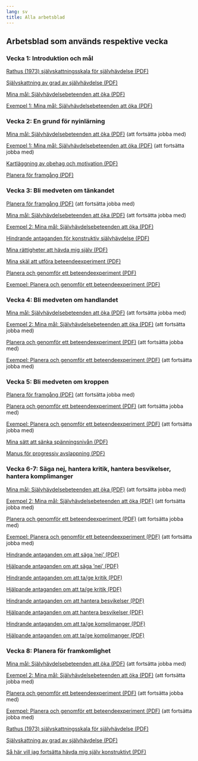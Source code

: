 ```yaml
---
lang: sv
title: Alla arbetsblad
---
```


## Arbetsblad som används respektive vecka

### Vecka 1: Introduktion och mål

[Rathus (1973) självskattningsskala för självhävdelse (PDF)](forms/100respekt-Rathus-svenska.pdf){.bi-filetype-pdf}

[Självskattning av grad av självhävdelse (PDF)](forms/100respekt-skattning-situation-relation.pdf){.bi-filetype-pdf}

[Mina mål: Självhävdelsebeteenden att öka (PDF)](forms/100respekt-SMARTa-mal.pdf){.bi-filetype-pdf}

[Exempel 1: Mina mål: Självhävdelsebeteenden att öka (PDF)](forms/100respekt-exempel-1-SMARTa-mal.pdf){.bi-filetype-pdf}

### Vecka 2: En grund för nyinlärning

[Mina mål: Självhävdelsebeteenden att öka (PDF)](forms/100respekt-SMARTa-mal.pdf){.bi-filetype-pdf} (att fortsätta jobba med)

[Exempel 1: Mina mål: Självhävdelsebeteenden att öka (PDF)](forms/100respekt-exempel-1-SMARTa-mal.pdf){.bi-filetype-pdf} (att fortsätta jobba med)

[Kartläggning av obehag och motivation (PDF)](forms/100respekt-obehag-motivation-reflektion.pdf){.bi-filetype-pdf}

::: {.content-visible when-format="html"}
[Planera för framgång (PDF)](forms/100respekt-planera-traning.pdf){.bi-filetype-pdf}
:::

\xqrform{Planera för framgång (PDF)}{forms/100respekt-planera-traning.pdf}

### Vecka 3: Bli medveten om tänkandet

[Planera för framgång (PDF)](forms/100respekt-planera-traning.pdf){.bi-filetype-pdf} (att fortsätta jobba med)

[Mina mål: Självhävdelsebeteenden att öka (PDF)](forms/100respekt-SMARTa-mal.pdf){.bi-filetype-pdf} (att fortsätta jobba med)

[Exempel 2: Mina mål: Självhävdelsebeteenden att öka (PDF)](forms/100respekt-exempel-2-SMARTa-mal.pdf){.bi-filetype-pdf} 

[Hindrande antaganden för konstruktiv självhävdelse (PDF)](forms/100respekt-hindrande-antaganden-sjalvhavdelse.pdf){.bi-filetype-pdf}

[Mina rättigheter att hävda mig själv (PDF)](forms/100respekt-mina-rattigheter.pdf){.bi-filetype-pdf}

[Mina skäl att utföra beteendeexperiment (PDF)](forms/100respekt-mina-skal-beteendeexperiment.pdf){.bi-filetype-pdf}

[Planera och genomför ett beteendeexperiment (PDF)](forms/100respekt-beteendeexperiment.pdf){.bi-filetype-pdf}

[Exempel: Planera och genomför ett beteendeexperiment (PDF)](forms/100respekt-exempel-beteendeexperiment.pdf){.bi-filetype-pdf}

### Vecka 4: Bli medveten om handlandet

[Mina mål: Självhävdelsebeteenden att öka (PDF)](forms/100respekt-SMARTa-mal.pdf){.bi-filetype-pdf} (att fortsätta jobba med)

[Exempel 2: Mina mål: Självhävdelsebeteenden att öka (PDF)](forms/100respekt-exempel-2-SMARTa-mal.pdf){.bi-filetype-pdf} (att fortsätta jobba med)

[Planera och genomför ett beteendeexperiment (PDF)](forms/100respekt-beteendeexperiment.pdf){.bi-filetype-pdf} (att fortsätta jobba med)

[Exempel: Planera och genomför ett beteendeexperiment (PDF)](forms/100respekt-exempel-beteendeexperiment.pdf){.bi-filetype-pdf} (att fortsätta jobba med)

### Vecka 5: Bli medveten om kroppen

[Planera för framgång (PDF)](forms/100respekt-planera-traning.pdf){.bi-filetype-pdf} (att fortsätta jobba med)

[Planera och genomför ett beteendeexperiment (PDF)](forms/100respekt-beteendeexperiment.pdf){.bi-filetype-pdf} (att fortsätta jobba med)

[Exempel: Planera och genomför ett beteendeexperiment (PDF)](forms/100respekt-exempel-beteendeexperiment.pdf){.bi-filetype-pdf} (att fortsätta jobba med)

[Mina sätt att sänka spänningsnivån (PDF)](forms/100respekt-avslappningstekniker.pdf){.bi-filetype-pdf}

::: {.content-visible when-format="html"}
[Manus för progressiv avslappning (PDF)](forms/100respekt-manus-progressiv-avslappning.pdf){.bi-filetype-pdf}
:::

\xqrform{Manus för progressiv avslappning (PDF)}{forms/100respekt-manus-progressiv-avslappning.pdf}

### Vecka 6-7: Säga nej, hantera kritik, hantera besvikelser, hantera komplimanger

[Mina mål: Självhävdelsebeteenden att öka (PDF)](forms/100respekt-SMARTa-mal.pdf){.bi-filetype-pdf} (att fortsätta jobba med)

[Exempel 2: Mina mål: Självhävdelsebeteenden att öka (PDF)](forms/100respekt-exempel-2-SMARTa-mal.pdf){.bi-filetype-pdf} (att fortsätta jobba med)

[Planera och genomför ett beteendeexperiment (PDF)](forms/100respekt-beteendeexperiment.pdf){.bi-filetype-pdf} (att fortsätta jobba med)

[Exempel: Planera och genomför ett beteendeexperiment (PDF)](forms/100respekt-exempel-beteendeexperiment.pdf){.bi-filetype-pdf} (att fortsätta jobba med)

[Hindrande antaganden om att säga ’nej’ (PDF)](forms/100respekt-hindrande-antaganden-saga-nej.pdf){.bi-filetype-pdf}

[Hjälpande antaganden om att säga ’nej’ (PDF)](forms/100respekt-hjalpande-antaganden-saga-nej.pdf){.bi-filetype-pdf}

[Hindrande antaganden om att ta/ge kritik (PDF)](forms/100respekt-hindrande-antaganden-hantera-kritik.pdf){.bi-filetype-pdf}

[Hjälpande antaganden om att ta/ge kritik (PDF)](forms/100respekt-hjalpande-antaganden-hantera-kritik.pdf){.bi-filetype-pdf}

[Hindrande antaganden om att hantera besvikelser (PDF)](forms/100respekt-hindrande-antaganden-hantera-besvikelser.pdf){.bi-filetype-pdf}

[Hjälpande antaganden om att hantera besvikelser (PDF)](forms/100respekt-hjalpande-antaganden-hantera-besvikelser.pdf){.bi-filetype-pdf}

[Hindrande antaganden om att ta/ge komplimanger (PDF)](forms/100respekt-hindrande-antaganden-hantera-komplimanger.pdf){.bi-filetype-pdf}

[Hjälpande antaganden om att ta/ge komplimanger (PDF)](forms/100respekt-hjalpande-antaganden-hantera-komplimanger.pdf){.bi-filetype-pdf}

### Vecka 8: Planera för framkomlighet

[Mina mål: Självhävdelsebeteenden att öka (PDF)](forms/100respekt-SMARTa-mal.pdf){.bi-filetype-pdf} (att fortsätta jobba med)

[Exempel 2: Mina mål: Självhävdelsebeteenden att öka (PDF)](forms/100respekt-exempel-2-SMARTa-mal.pdf){.bi-filetype-pdf} (att fortsätta jobba med)

[Planera och genomför ett beteendeexperiment (PDF)](forms/100respekt-beteendeexperiment.pdf){.bi-filetype-pdf} (att fortsätta jobba med)

[Exempel: Planera och genomför ett beteendeexperiment (PDF)](forms/100respekt-exempel-beteendeexperiment.pdf){.bi-filetype-pdf} (att fortsätta jobba med)

[Rathus (1973) självskattningsskala för självhävdelse (PDF)](forms/100respekt-Rathus-svenska.pdf){.bi-filetype-pdf}

[Självskattning av grad av självhävdelse (PDF)](forms/100respekt-skattning-situation-relation.pdf){.bi-filetype-pdf}

[Så här vill jag fortsätta hävda mig själv konstruktivt (PDF)](forms/100respekt-vidmakthallande-reflektion.pdf){.bi-filetype-pdf}
